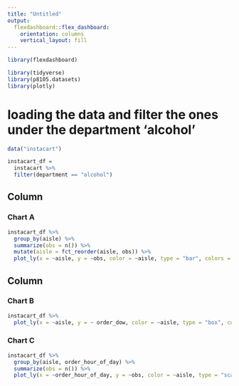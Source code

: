 ```yaml
---
title: "Untitled"
output: 
  flexdashboard::flex_dashboard:
    orientation: columns
    vertical_layout: fill
---
```


```r
library(flexdashboard)

library(tidyverse)
library(p8105.datasets)
library(plotly)
```

# loading the data and filter the ones under the department 'alcohol'
```r
data("instacart")

instacart_df = 
  instacart %>% 
  filter(department == "alcohol")
```



Column {data-width=650}
-----------------------------------------------------------------------

### Chart A

```r
instacart_df %>% 
  group_by(aisle) %>% 
  summarize(obs = n()) %>% 
  mutate(aisle = fct_reorder(aisle, obs)) %>% 
  plot_ly(x = ~aisle, y = ~obs, color = ~aisle, type = "bar", colors = "viridis")
```

Column {data-width=350}
-----------------------------------------------------------------------

### Chart B

```r
instacart_df %>% 
  plot_ly(x = ~aisle, y = ~ order_dow, color = ~aisle, type = "box", colors = "viridis")
```

### Chart C

```r
instacart_df %>% 
  group_by(aisle, order_hour_of_day) %>% 
  summarize(obs = n()) %>% 
  plot_ly(x = ~order_hour_of_day, y = ~obs, color = ~aisle, type = "scatter", mode = 'lines+markers', colors = "viridis")
  
```

